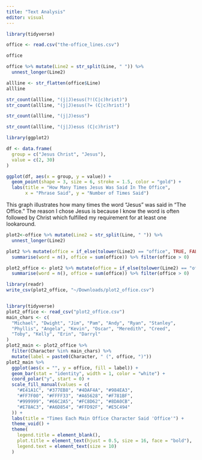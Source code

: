 ```yaml
---
title: "Text Analysis"
editor: visual
---
```


```r
library(tidyverse)
```

```r
office <- read.csv("the-office_lines.csv")
```

```r
office
```

```r

office %>% mutate(Line2 = str_split(Line, " ")) %>% 
  unnest_longer(Line2)

```

```r
allline <- str_flatten(office$Line)
allline
```

```r
str_count(allline, "(j|J)esus(?!(C|c)hrist)")
str_count(allline, "(j|J)esus(?= (C|c)hrist)")
```

```r
str_count(allline, "(j|J)esus")
```

```r
str_count(allline, "(j|J)esus (C|c)hrist")
```

```r
library(ggplot2)

df <- data.frame(
  group = c("Jesus Christ", "Jesus"),
  value = c(2, 30)
)

ggplot(df, aes(x = group, y = value)) +
  geom_point(shape = 3, size = 6, stroke = 1.5, color = "gold") +
  labs(title = "How Many Times Jesus Was Said In The Office", 
       x = "Phrase Said", y = "Number of Times Said") 


```

This graph illustrates how many times the word "Jesus" was said in "The Office." The reason I chose Jesus is because I know the word is often followed by Christ which fulfilled my requirement for at least one lookaround.

```r
plot2<-office %>% mutate(Line2 = str_split(Line, " ")) %>% 
  unnest_longer(Line2)
```

```r
plot2 %>% mutate(office = if_else(tolower(Line2) == "office", TRUE, FALSE)) %>% group_by(Character) %>% 
  summarise(word = n(), office = sum(office)) %>% filter(office > 0)
```

```r
plot2_office <- plot2 %>% mutate(office = if_else(tolower(Line2) == "office", TRUE, FALSE)) %>% group_by(Character) %>% 
  summarise(word = n(), office = sum(office)) %>% filter(office > 0)
```

```r
library(readr)
write_csv(plot2_office, "~/Downloads/plot2_office.csv") 

```

```{}
```

```r
library(tidyverse)
plot2_office <- read_csv("plot2_office.csv")
main_chars <- c(
  "Michael", "Dwight", "Jim", "Pam", "Andy", "Ryan", "Stanley",
  "Phyllis", "Angela", "Kevin", "Oscar", "Meredith", "Creed",
  "Toby", "Kelly", "Erin", "Darryl"
)
plot2_main <- plot2_office %>%
  filter(Character %in% main_chars) %>%
  mutate(label = paste0(Character, " (", office, ")"))  
plot2_main %>%
  ggplot(aes(x = "", y = office, fill = label)) +
  geom_bar(stat = "identity", width = 1, color = "white") +
  coord_polar("y", start = 0) +
  scale_fill_manual(values = c(
    "#E41A1C", "#377EB8", "#4DAF4A", "#984EA3",
    "#FF7F00", "#FFFF33", "#A65628", "#F781BF",
    "#999999", "#66C2A5", "#FC8D62", "#8DA0CB",
    "#E78AC3", "#A6D854", "#FFD92F", "#E5C494"
  )) +
  labs(title = "Times Each Main Office Character Said 'Office'") +
  theme_void() +
  theme(
    legend.title = element_blank(),
    plot.title = element_text(hjust = 0.5, size = 16, face = "bold"),
    legend.text = element_text(size = 10)
  )

```
